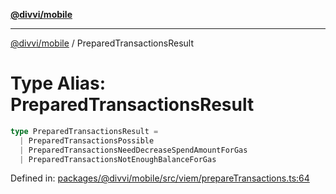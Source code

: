 [**@divvi/mobile**](../README.md)

---

[@divvi/mobile](../README.md) / PreparedTransactionsResult

# Type Alias: PreparedTransactionsResult

```ts
type PreparedTransactionsResult =
  | PreparedTransactionsPossible
  | PreparedTransactionsNeedDecreaseSpendAmountForGas
  | PreparedTransactionsNotEnoughBalanceForGas
```

Defined in: [packages/@divvi/mobile/src/viem/prepareTransactions.ts:64](https://github.com/divvi-xyz/divvi-mobile/blob/main/packages/@divvi/mobile/src/viem/prepareTransactions.ts#L64)
